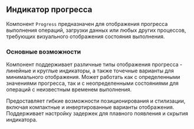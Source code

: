 ## Индикатор прогресса

Компонент `Progress` предназначен для отображения прогресса выполнения операций, загрузки данных или любых других процессов, требующих визуального отображения состояния выполнения.

### Основные возможности

Компонент поддерживает различные типы отображения прогресса - линейные и круглые индикаторы, а также точечные варианты для минимального отображения. Может работать как с определенными значениями прогресса, так и с неопределенными состояниями для операций с неизвестным временем выполнения.

Предоставляет гибкие возможности позиционирования и стилизации, включая компактные и инвертированные варианты отображения. Поддерживает настройку задержек для плавного появления и скрытия индикатора.
